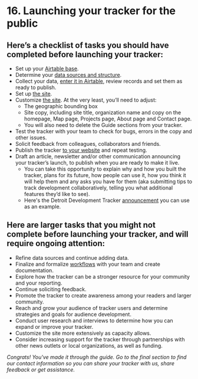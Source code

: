 
# 16. Launching your tracker for the public

## Here’s a checklist of tasks you should have completed before launching your tracker:



- Set up your [Airtable base](./setting-up-your-airtable-base).
- Determine your [data sources and structure](./starting-with-the-data). 
- Collect your data, [enter it in Airtable](./using-the-projects-table), review records and set them as ready to publish. 
- Set up [the site](./setting-up-the-site).
- Customize [the site](./customizing-the-site). At the very least, you’ll need to adjust:
    * The geographic bounding box 
    * Site copy, including site title, organization name and copy on the homepage, Map page, Projects page, About page and Contact page. 
    * You will also need to delete the Guide sections from your tracker. 
- Test the tracker with your team to check for bugs, errors in the copy and other issues. 
- Solicit feedback from colleagues, collaborators and friends.
- Publish the tracker [to your website](./guide/publishing-the-site) and repeat testing.
- Draft an article, newsletter and/or other communication announcing your tracker’s launch, to publish when you are ready to make it live. 
    * You can take this opportunity to explain why and how you built the tracker, plans for its future, how people can use it, how you think it will help them and any asks you have for them (aka submitting tips to track development collaboratively, telling you what additional features they’d like to see).
    * Here's the Detroit Development Tracker [announcement](https://detourdetroiter.com/detroit-development-tracker-map-launch/) you can use as an example.  

## Here are larger tasks that you might not complete before launching your tracker, and will require ongoing attention:



- Refine data sources and continue adding data.
- Finalize and formalize [workflows](./managing-your-development-tracker) with your team and create documentation.
- Explore how the tracker can be a stronger resource for your community and your reporting.
- Continue soliciting feedback.
- Promote the tracker to create awareness among your readers and larger community.
- Reach and grow your audience of tracker users and determine strategies and goals for audience development. 
- Conduct user research and interviews to determine how you can expand or improve your tracker. 
- Customize the site more extensively as capacity allows.
- Consider increasing support for the tracker through partnerships with other news outlets or local organizations, as well as funding. 

*Congrats! You've made it through the guide. Go to the final section to find our contact information so you can share your tracker with us, share feedback or get assistance.*

<TableOfContents index={15} />
